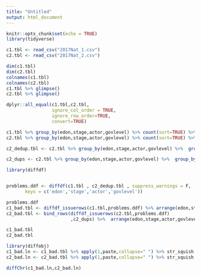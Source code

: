 ```yaml
---
title: "Untitled"
output: html_document
---
```


```r
knitr::opts_chunk$set(echo = TRUE)
library(tidyverse)
```

```r
c1.tbl <- read_csv("2017Nat_1.csv")
c2.tbl <- read_csv("2017Nat_2.csv")
```
```r
dim(c1.tbl)
dim(c2.tbl)
colnames(c1.tbl)
colnames(c2.tbl)
c1.tbl %>% glimpse()
c2.tbl %>% glimpse()

```


```r

dplyr::all_equal(c1.tbl,c2.tbl,
                 ignore_col_order = TRUE,
                 ignore_row_order=TRUE,
                 convert=TRUE)
```

```r
c1.tbl %>% group_by(edon,stage,actor,govlevel) %>% count(sort=TRUE) %>% filter(n>1)
c2.tbl %>% group_by(edon,stage,actor,govlevel) %>% count(sort=TRUE) %>% filter(n>1)

c2_dedup.tbl <- c2.tbl %>% group_by(edon,stage,actor,govlevel) %>%  group_by(edon,stage,actor,govlevel) %>% slice_head(n=1) 

c2_dups <- c2.tbl %>% group_by(edon,stage,actor,govlevel) %>%  group_by(edon,stage,actor,govlevel) %>% slice(-1) 
```


```r
library(diffdf)


problems.ddf <- diffdf(c1.tbl , c2_dedup.tbl , suppress_warnings = F,
       keys = c('edon','stage','actor','govlevel'))

problems.ddf
c1_bad.tbl <- diffdf_issuerows(c1.tbl,problems.ddf) %>% arrange(edon,stage,actor,govlevel)
c2_bad.tbl <- bind_rows(diffdf_issuerows(c2.tbl,problems.ddf) 
                        ,c2_dups) %>%  arrange(edon,stage,actor,govlevel)

c1_bad.tbl
c2_bad.tbl
```

```r
library(diffobj)
c1_bad.ln <- c1_bad.tbl %>% apply(1,paste,collapse=" ") %>% str_squish
c2_bad.ln <- c2_bad.tbl %>% apply(1,paste,collapse=" ") %>% str_squish

diffChr(c1_bad.ln,c2_bad.ln)


```

